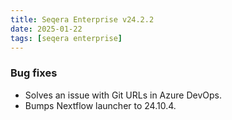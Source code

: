 ```yaml
---
title: Seqera Enterprise v24.2.2
date: 2025-01-22
tags: [seqera enterprise]
---
```


### Bug fixes

- Solves an issue with Git URLs in Azure DevOps.
- Bumps Nextflow launcher to 24.10.4.